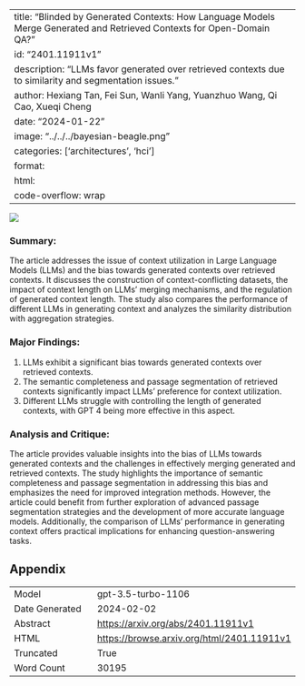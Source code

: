 
---
title: "Blinded by Generated Contexts: How Language Models Merge Generated and Retrieved Contexts for Open-Domain QA?"
id: "2401.11911v1"
description: "LLMs favor generated over retrieved contexts due to similarity and segmentation issues."
author: Hexiang Tan, Fei Sun, Wanli Yang, Yuanzhuo Wang, Qi Cao, Xueqi Cheng
date: "2024-01-22"
image: "../../../bayesian-beagle.png"
categories: ['architectures', 'hci']
format:
  html:
    code-overflow: wrap
---

![](None)

### Summary:

The article addresses the issue of context utilization in Large Language Models (LLMs) and the bias towards generated contexts over retrieved contexts. It discusses the construction of context-conflicting datasets, the impact of context length on LLMs' merging mechanisms, and the regulation of generated context length. The study also compares the performance of different LLMs in generating context and analyzes the similarity distribution with aggregation strategies.

### Major Findings:
1. LLMs exhibit a significant bias towards generated contexts over retrieved contexts.
2. The semantic completeness and passage segmentation of retrieved contexts significantly impact LLMs' preference for context utilization.
3. Different LLMs struggle with controlling the length of generated contexts, with GPT 4 being more effective in this aspect.

### Analysis and Critique:
The article provides valuable insights into the bias of LLMs towards generated contexts and the challenges in effectively merging generated and retrieved contexts. The study highlights the importance of semantic completeness and passage segmentation in addressing this bias and emphasizes the need for improved integration methods. However, the article could benefit from further exploration of advanced passage segmentation strategies and the development of more accurate language models. Additionally, the comparison of LLMs' performance in generating context offers practical implications for enhancing question-answering tasks.

## Appendix

|          |          |
|----------|----------|
| Model     | gpt-3.5-turbo-1106       |
| Date Generated     | 2024-02-02       |
| Abstract | [https://arxiv.org/abs/2401.11911v1](https://arxiv.org/abs/2401.11911v1)        |
| HTML     | [https://browse.arxiv.org/html/2401.11911v1](https://browse.arxiv.org/html/2401.11911v1)       |
| Truncated       | True       |
| Word Count       | 30195       |